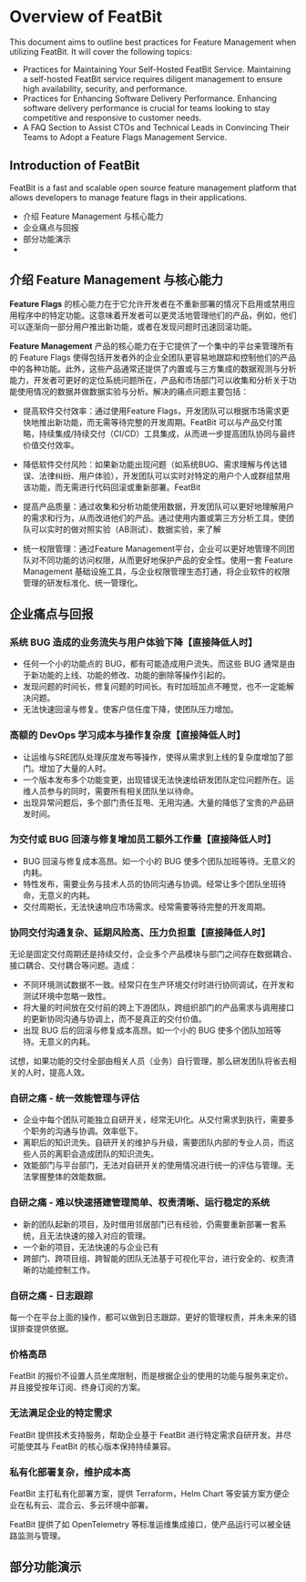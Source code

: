 # Overview of FeatBit

This document aims to outline best practices for Feature Management when utilizing FeatBit. It will cover the following topics:

- Practices for Maintaining Your Self-Hosted FeatBit Service. Maintaining a self-hosted FeatBit service requires diligent management to ensure high availability, security, and performance.
- Practices for Enhancing Software Delivery Performance. Enhancing software delivery performance is crucial for teams looking to stay competitive and responsive to customer needs.
- A FAQ Section to Assist CTOs and Technical Leads in Convincing Their Teams to Adopt a Feature Flags Management Service.


## Introduction of FeatBit 

FeatBit is a fast and scalable open source feature management platform that allows developers to manage feature flags in their applications.

- 介绍 Feature Management 与核心能力
- 企业痛点与回报
- 部分功能演示
- 

## 介绍 Feature Management 与核心能力
**Feature Flags** 的核心能力在于它允许开发者在不重新部署的情况下启用或禁用应用程序中的特定功能。这意味着开发者可以更灵活地管理他们的产品，例如，他们可以逐渐向一部分用户推出新功能，或者在发现问题时迅速回滚功能。

**Feature Management** 产品的核心能力在于它提供了一个集中的平台来管理所有的 Feature Flags 使得包括开发者外的企业全团队更容易地跟踪和控制他们的产品中的各种功能。此外，这些产品通常还提供了内置或与三方集成的数据观测与分析能力，开发者可更好的定位系统问题所在，产品和市场部门可以收集和分析关于功能使用情况的数据并做数据实验与分析。解决的痛点问题主要包括：

- 提高软件交付效率：通过使用Feature Flags，开发团队可以根据市场需求更快地推出新功能，而无需等待完整的开发周期。FeatBit 可以与产品交付策略，持续集成/持续交付（CI/CD）工具集成，从而进一步提高团队协同与最终价值交付效率。

- 降低软件交付风险：如果新功能出现问题（如系统BUG、需求理解与传达错误、法律纠纷、用户体验），开发团队可以实时对特定的用户个人或群组禁用该功能，而无需进行代码回滚或重新部署。FeatBit

- 提高产品质量：通过收集和分析功能使用数据，开发团队可以更好地理解用户的需求和行为，从而改进他们的产品。通过使用内置或第三方分析工具，使团队可以实时的做对照实验（AB测试）、数据实验，来了解

- 统一权限管理：通过Feature Management平台，企业可以更好地管理不同团队对不同功能的访问权限，从而更好地保护产品的安全性。使用一套 Feature Management 基础设施工具，与企业权限管理生态打通，将企业软件的权限管理的研发标准化、统一管理化。


## 企业痛点与回报 

### 系统 BUG 造成的业务流失与用户体验下降【直接降低人时】

- 任何一个小的功能点的 BUG，都有可能造成用户流失。而这些 BUG 通常是由于新功能的上线、功能的修改、功能的删除等操作引起的。
- 发现问题的时间长，修复问题的时间长。有时加班加点不睡觉，也不一定能解决问题。
- 无法快速回滚与修复。使客户信任度下降，使团队压力增加。

### 高额的 DevOps 学习成本与操作复杂度【直接降低人时】

- 让运维与SRE团队处理灰度发布等操作，使得从需求到上线的复杂度增加了部门。增加了大量的人时。
- 一个版本发布多个功能变更，出现错误无法快速给研发团队定位问题所在。运维人员参与的同时，需要所有相关团队坐以待命。
- 出现异常问题后，多个部门责任互甩、无用沟通。大量的降低了宝贵的产品研发时间。

### 为交付或 BUG 回滚与修复增加员工额外工作量【直接降低人时】

- BUG 回滚与修复成本高昂。如一个小的 BUG 使多个团队加班等待。无意义的内耗。
- 特性发布，需要业务与技术人员的协同沟通与协调。经常让多个团队坐班待命，无意义的内耗。
- 交付周期长，无法快速响应市场需求。经常需要等待完整的开发周期。

### 协同交付沟通复杂、延期风险高、压力负担重【直接降低人时】

无论是固定交付周期还是持续交付，企业多个产品模块与部门之间存在数据耦合、接口耦合、交付耦合等问题。造成：

- 不同环境测试数据不一致。经常只在生产环境交付时进行协同调试，在开发和测试环境中忽略一致性。
- 将大量的时间放在交付前的跨上下游团队，跨组织部门的产品需求与调用接口的更新协同沟通与协调上，而不是真正的交付价值。
- 出现 BUG 后的回滚与修复成本高昂。如一个小的 BUG 使多个团队加班等待。无意义的内耗。

试想，如果功能的交付全部由相关人员（业务）自行管理，那么研发团队将省去相关的人时，提高人效。

### 自研之痛 - 统一效能管理与评估

- 企业中每个团队可能独立自研开关，经常无UI化。从交付需求到执行，需要多个职务的沟通与协调。效率低下。
- 离职后的知识流失。自研开关的维护与升级，需要团队内部的专业人员，而这些人员的离职会造成团队的知识流失。
- 效能部门与平台部门，无法对自研开关的使用情况进行统一的评估与管理。无法掌握整体的效能数据。

### 自研之痛 - 难以快速搭建管理简单、权责清晰、运行稳定的系统

- 新的团队起新的项目，及时借用邻居部门已有经验，仍需要重新部署一套系统，且无法快速的接入对应的管理。
- 一个新的项目，无法快速的与企业已有
- 跨部门、跨项目组、跨智能的团队无法基于可视化平台，进行安全的、权责清晰的功能控制工作。

### 自研之痛 - 日志跟踪

每一个在平台上面的操作，都可以做到日志跟踪，更好的管理权责，并未未来的错误排查提供依据。

### 价格高昂

FeatBit 的报价不设置人员坐席限制，而是根据企业的使用的功能与服务来定价。并且接受按年订阅、终身订阅的方案。

### 无法满足企业的特定需求

FeatBit 提供技术支持服务，帮助企业基于 FeatBit 进行特定需求自研开发。并尽可能使其与 FeatBit 的核心版本保持持续兼容。

### 私有化部署复杂，维护成本高

FeatBit 主打私有化部署方案，提供 Terraform，Helm Chart 等安装方案方便企业在私有云、混合云、多云环境中部署。

FeatBit 提供了如 OpenTelemetry 等标准运维集成接口，使产品运行可以被全链路监测与管理。

## 部分功能演示





